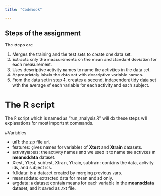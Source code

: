 ```yaml
---
title: "Codebook"

---
```


## Steps of the assignment  

The steps are:  

1. Merges the training and the test sets to create one data set.  
2. Extracts only the measurements on the mean and standard deviation for each measurement.  
3. Uses descriptive activity names to name the activities in the data set.  
4. Appropriately labels the data set with descriptive variable names.  
5. From the data set in step 4, creates a second, independent tidy data set with the average of each variable for each activity and each subject.  

# The R script  

The R script which is named as "run_analysis.R" will do these steps will explanations for most important commands.

#Variables  

* url1: the zip file url.  
* features: gives names for variables of **Xtest** and **Xtrain** datasets.  
* activitylabels: the activity names and we used it to name the activites in **meansddata** dataset.  
* Xtest, Ytest, subtest, Xtrain, Ytrain, subtrain: contains the data, activity ids, and subject ids.  
* fulldata: is a dataset created by merging previous vars.  
* meansddata: extracted data for mean and sd only.  
* avgdata: a dataset contain means for each variable in the **meansddata** dataset, and it saved as .txt file.  